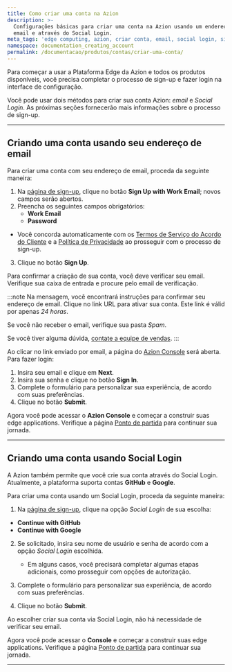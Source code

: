 ```yaml
---
title: Como criar uma conta na Azion
description: >-
  Configurações básicas para criar uma conta na Azion usando um endereço de
  email e através do Social Login.
meta_tags: 'edge computing, azion, criar conta, email, social login, signup'
namespace: documentation_creating_account
permalink: /documentacao/produtos/contas/criar-uma-conta/
---
```



<InterfaceNote />

Para começar a usar a Plataforma Edge da Azion e todos os produtos disponíveis, você precisa completar o processo de sign-up e fazer login na interface de configuração.

Você pode usar dois métodos para criar sua conta Azion: *email* e *Social Login*. As próximas seções fornecerão mais informações sobre o processo de sign-up.

---

## Criando uma conta usando seu endereço de email

Para criar uma conta com seu endereço de email, proceda da seguinte maneira:

1. Na [página de sign-up](https://console.azion.com/signup), clique no botão **Sign Up with Work Email**; novos campos serão abertos.
2. Preencha os seguintes campos obrigatórios:
    - **Work Email**
    - **Password**

- Você concorda automaticamente com os [Termos de Serviço do Acordo do Cliente](/pt-br/documentacao/contratos/contrato-de-cliente/) e a [Política de Privacidade](/pt-br/documentacao/contratos/politica-de-privacidade/) ao prosseguir com o processo de sign-up.

3. Clique no botão **Sign Up**.

Para confirmar a criação de sua conta, você deve verificar seu email. Verifique sua caixa de entrada e procure pelo email de verificação.

:::note
Na mensagem, você encontrará instruções para confirmar seu endereço de email. Clique no link URL para ativar sua conta. Este link é válid por apenas *24 horas*.

Se você não receber o email, verifique sua pasta *Spam*. 

Se você tiver alguma dúvida, [contate a equipe de vendas](https://www.azion.com/pt-br/contate-vendas/).
:::

Ao clicar no link enviado por email, a página do [Azion Console](https://console.azion.com) será aberta. Para fazer login:

1. Insira seu email e clique em **Next**.
2. Insira sua senha e clique no botão **Sign In**. 
3. Complete o formulário para personalizar sua experiência, de acordo com suas preferências.
4. Clique no botão **Submit**.

Agora você pode acessar o **Azion Console** e começar a construir suas edge applications. Verifique a página [Ponto de partida](/pt-br/documentacao/produtos/ponto-de-partida/) para continuar sua jornada.

---

## Criando uma conta usando Social Login

A Azion também permite que você crie sua conta através do Social Login. Atualmente, a plataforma suporta contas **GitHub** e **Google**.

Para criar uma conta usando um Social Login, proceda da seguinte maneira:

1. Na [página de sign-up](https://console.azion.com/signup), clique na opção *Social Login* de sua escolha:

- **Continue with GitHub**
- **Continue with Google**

2. Se solicitado, insira seu nome de usuário e senha de acordo com a opção *Social Login* escolhida.

   - Em alguns casos, você precisará completar algumas etapas adicionais, como prosseguir com opções de autorização.

3. Complete o formulário para personalizar sua experiência, de acordo com suas preferências.
4. Clique no botão **Submit**.

Ao escolher criar sua conta via Social Login, não há necessidade de verificar seu email.

Agora você pode acessar o **Console** e começar a construir suas edge applications. Verifique a página [Ponto de partida](/pt-br/documentacao/produtos/ponto-de-partida/) para continuar sua jornada.

---